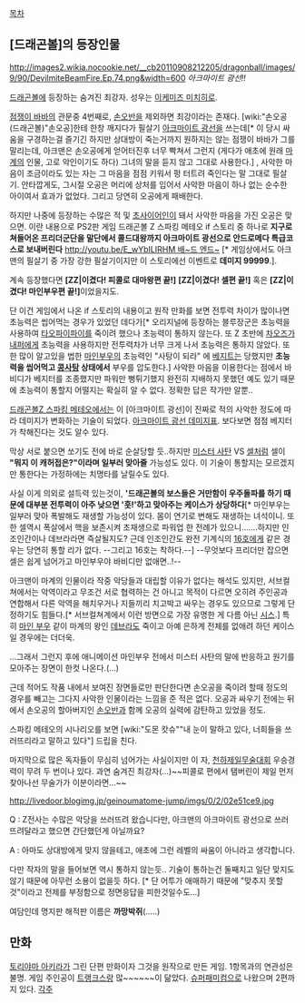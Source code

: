 [[목차]]
== [드래곤볼]의 등장인물 ==
http://images2.wikia.nocookie.net/__cb20110908212205/dragonball/images/9/90/DevilmiteBeamFire.Ep.74.png&width=600
''아크마이트 광선!!''

[[드래곤볼]]에 등장하는 숨겨진 최강자. 성우는 [[이케미즈 미치히로]].

[[점쟁이 바바]]의 관문중 4번째로, [[손오반]]을 제외하면 최강이라는 존재다. [wiki:"손오공(드래곤볼)"손오공]한테 한창 깨지다가 필살기 [[아크마이트 광선]]을 쓰는데[* 이 당시 싸움을 구경하는걸 즐기긴 하지만 상대방이 죽는거까지 원하지는 않는 점쟁이 바바가 그를 말리는데, 아크맨은 손오공에게 얻어터진후 너무 빡쳐서 그런지 (게다가 애초에 원래 [[마계]]의 인물, 고로 악인이기도 하다) 그녀의 말을 듣지 않고 그대로 사용한다.] , 사악한 마음이 조금이라도 있는 자는 그 마음을 점점 키워서 펑 터트려 죽인다는 말 그대로 필살기. 안타깝게도, 그시절 오공은 머리에 상처를 입어서 사악한 마음이 하나 없는 순수한 아이여서 효과가 없었다. 그리고 당연히 오공에게 패배한다.

하지만 나중에 등장하는 수많은 적 및 [[초사이어인]]이 돼서 사악한 마음을 가진 오공은 맞으면. 이란 내용으로 PS2판 게임 드래곤볼 Z 스파킹 메테오 if 스토리 중 하나로  '''지구로 쳐들어온 프리더군단을 말단에서 콜드대왕까지 아크마이트 광선으로 안드로메다 특급코스로 보내버린다''' [[http://youtu.be/E_wYbILIRHM 배~드 엔드~]] [* 게임상에서도 아크맨의 필살기 중 가장 강한 필살기이지만 이 스토리에선 이벤트로 '''데미지 99999'''.]. 

계속 등장했다면 '''[ZZ|이겼다! 피콜로 대마왕편 끝!]''' '''[ZZ|이겼다! 셀편 끝!]''' 혹은 '''[ZZ|이겼다! 마인부우편 끝!]'''이었을지도.

단 이건 게임에서 나온 if 스토리의 내용이고 원작 만화를 보면 전투력 차이가 많이나면 초능력은 씹어먹는 경우가 있었던 데다가[* 오리지널에 등장하는 블루장군은 초능력을 사용하여 [[타오파이파이]]를 죽이려 했으나 초능력이 통하지 않는다. 또 Z 초반에 [[차오즈]]가 [[내퍼]]에게 초능력을 사용하지만 전투력차가 너무 크게 나서 초능력은 통하지 않았다. 또한 많이 알고있을 법한 [[마인부우]]의 초능력인 "사탕이 되라" 에 [[베지트]]는 당했지만 '''초능력을 씹어먹고 [[콩사탕]] 상태에서''' 부우를 압도한다.] 사악한 마음을 이용한다는 점에서 바비디가 베지터를 조종했지만 파워만 뻥튀기했지 완전히 지배하지 못했던 예도 있기 때문에 초능력이 통할지 어떨지는 확실히 알 수 없다. 정확한 답은 작가만 알뿐..

[[드래곤볼Z 스파킹 메테오]]에서는 이 [아크마이트 광선]이 진짜로 적의 사악한 정도에 따라 데미지가 변화하는 기술이 되었다. [http://ruliweb.daum.net/ruliboard/read.htm?main=dragon&table=gr_dbz_ps&&db=2&flimit=8406&maxnum=13406&num=8067 아크마이트 광선 데미지표]. 보다보면 점점 베지터가 착해진다는 것도 알수 있다. 

막상 서로 붙으면 쏘기도 전에 바로 순살당할 듯..하지만 [[미스터 사탄]] VS [[셀]]처럼 셀이 '''"뭐지 이 캐허접은?"이라며 일부러 맞아줄''' 가능성도 있다. 이 기술이 통할지는 모르겠지만 통한다는 가정하에는 치명타를 날릴수도 있다.

사실 이게 의외로 설득력 있는것이, ''''드래곤볼의 보스들은 거만함이 우주돌파를 하기 때문에 대부분 전투력이 아주 낮으면 '훗!'하고 맞아주는 케이스가 상당하다'''[* 마인부우는 일부러 맞아 폭발해도 재생할 가능성이 있다. 몸이 연기로 변해도 재생하는 녀석이니. 또한 셀역시 폭살에서 핵을 보존시켜 초재생으로 파워업 한 전례가 있으니.......하지만 인조인간이나 데브라라면 즉살될지도? 근데 인조인간도 완전 기계식의 [[16호]]에게 같은 경우는 당연히 통할 리가 없다. --그리고 16호는 착하다.--] --무엇보다 프리더만 잡으면 셀은 쉽게 넘어가고 마인부우야 바비디만 없애면..!--

아크맨이 마계의 인물이라 작중 악당들과 대립할 이유가 없다는 해석도 있지만, 서브컬쳐에서는 악역이라고 무조건 서로 협력하는 건 아니고 목적이 다르면 오히려 주인공과 연합해서 다른 악역을 해치우거나 지들끼리 치고박고 싸우는 경우도 있으므로 그렇게 단정하기도 힘들다.[* 서브컬쳐계에서 이런 방면으로 가장 유명한 게 다름 아닌 [[시스]].] 특히 [[마인 부우]] 같이 마계의 왕인 [[데브라]]도 죽이고 아예 은하계 전체를 없애려 하던 케이스일 경우에는 더더욱.

...그래서 그런지 후에 애니메이션 마인부우 전에서 미스터 사탄의 말에 반응하고 원기를 모아주는 장면이 한컷 나온다.(...)

근데 적어도 작품 내에서 보여진 장면들로만 판단한다면 손오공을 죽이려 할때 정도의 경우를 빼고는 그다지 사악한 인물이라는 느낌을 준 적은 없다. 오공과 싸우기 전에는 뒤에서 손오공의 할아버지인 [[손오반]]과 함께 오공의 실력에 감탄하고 있었을 정도.

스파킹 메테오의 시나리오를 보면 [wiki:"도몬 캇슈""내 눈이 말하고 있다, 너희들을 쓰러뜨리라고 말하고 있다"] 드립을 친다.

마지막으로 많은 독자들이 무심히 넘어가는 사실이지만 이 자, [[천하제일무술대회]] 우승경력이 무려 두 번이나 있다. 과연 숨겨진 최강자(...)~~피콜로 편에서 탬버린이 제일 먼저 찾아나선 무술가가 이분이라면...~~

http://livedoor.blogimg.jp/geinoumatome-jump/imgs/0/2/02e51ce9.jpg

Q : Z전사는 수많은 악당을 쓰러뜨려 왔습니다만, 아크맨의 아크마이트 광선으로 쓰러뜨려달라고 했으면 간단했던게 아닐까요?

A : 아마도 상대방에게 맞지 않을테고, 애초에 그런 레벨의 싸움이 아니라고 생각합니다.

다만 작자의 말을 들어보면 역시 통하지 않는듯.. 기술이 통하는건 둘째치고 일단 맞지도 않기 때문에 아무런 소용이 없을듯 하다. [* 단 어투가 애매하기 때문에 "맞추지 못할것"이라고 전제를 부정함으로 정면응답을 피한것일수도...] 

여담인데 명지판 해적판 이름은 '''까망박쥐'''(.....)
== 만화 ==
[[토리야마 아키라]]가 그린 단편 만화이자 그것을 원작으로 만든 게임. 1항목과의 연관성은 불명. 게임 주인공이 [[트랭크스]]랑 많~~~~~~이 닮았다. [[슈퍼패미컴]]으로 나왔으며 2편까지 있다.
[[각주]]
